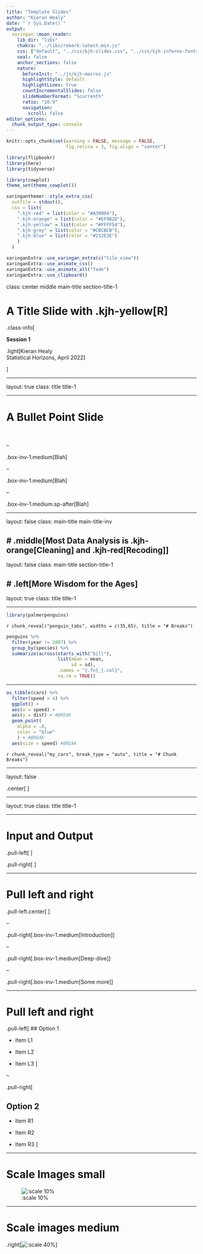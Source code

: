 ```yaml
---
title: "Template Slides"
author: "Kieran Healy"
date: "`r Sys.Date()`"
output:
  xaringan::moon_reader:
    lib_dir: "libs"
    chakra: "../libs/remark-latest.min.js"
    css: ["default", "../css/kjh-slides.css", "../css/kjh-inferno-fonts.css", "../css/animate.css"]
    seal: false
    anchor_sections: false
    nature:
      beforeInit: "../js/kjh-macros.js"
      highlightStyle: default
      highlightLines: true
      countIncrementalSlides: false
      slideNumberFormat: "%current%"
      ratio: "16:9"
      navigation:
        scroll: false
editor_options: 
  chunk_output_type: console
---
```


```r
knitr::opts_chunk$set(warning = FALSE, message = FALSE, 
                      fig.retina = 3, fig.align = "center")
```

```r
library(flipbookr)
library(here)
library(tidyverse)

library(cowplot)
theme_set(theme_cowplot())

```


```r

xaringanthemer::style_extra_css(
  outfile = stdout(),
  css = list(
    ".kjh-red" = list(color = "#A30004"),
    ".kjh-orange" = list(color = "#EF9B2D"),
    ".kjh-yellow" = list(color = "#FFFF54"),
    ".kjh-grey" = list(color = "#CBCBCB"),
    ".kjh-blue" = list(color = "#212E3E")
    )
  )

```


```r
xaringanExtra::use_xaringan_extra(c("tile_view"))
xaringanExtra::use_animate_css()
xaringanExtra::use_animate_all("fade")
xaringanExtra::use_clipboard()
```

class: center middle main-title section-title-1

# A Title Slide with .kjh-yellow[R]

.class-info[

**Session 1**

.light[Kieran Healy<br>
Statistical Horizons, April 2022
]

]

---

layout: true
class: title title-1

---

# A Bullet Point Slide

&nbsp;

--

.box-inv-1.medium[Blah]

--

.box-inv-1.medium[Blah]

--

.box-inv-1.medium.sp-after[Blah]

---

layout: false
class: main-title main-title-inv

# .middle[Most Data Analysis is .kjh-orange[Cleaning] and .kjh-red[Recoding]]
---

layout: false
class: main-title section-title-1

# .left[More Wisdom for the Ages]
---

layout: true
class: title title-1

---

```r

library(palmerpenguins)

```

`r chunk_reveal("penguin_tabs", widths = c(35,65), title = "# Breaks")`

```r
penguins %>% 
  filter(year != 2007) %>% 
  group_by(species) %>% 
  summarize(across(starts_with("bill"), 
                   list(mean = mean, 
                        sd = sd),
                   .names = "{.fn}_{.col}",
                   na.rm = TRUE)) 
```

---

```r
as_tibble(cars) %>%
  filter(speed > 4) %>%
  ggplot() +
  aes(x = speed) +
  aes(y = dist) + #BREAK
  geom_point(
    alpha = .8, 
    color = "blue" 
    ) + #BREAK
  aes(size = speed) #BREAK
```

`r chunk_reveal("my_cars", break_type = "auto", title = "# Chunk Breaks")`

---

layout: false

.center[
<figure>
  <img src="img/01/tidyverse.png" alt="The tidyverse" title="The tidyverse" width="60%">
</figure>
]

---

layout: true
class: title title-1

---

# Input and Output

.pull-left[
<figure>
  <img src="img/01/lorem-ipsum-2.png" alt="What we have" title="What we have" width="100%">
</figure>
]

.pull-right[
<figure>
  <img src="img/01/lorem-ipsum-1.png" alt="What we want" title="What we want" width="100%">
</figure>
]


---

# Pull left and right


.pull-left.center[
<figure>
  <img src="img/01/tidyverse.png" alt="The tidyverse" title="The tidyverse" width="80%">
</figure>
]

--

.pull-right[.box-inv-1.medium[Introduction]]

--

.pull-right[.box-inv-1.medium[Deep-dive]]

--

.pull-right[.box-inv-1.medium[Some more]]

---

# Pull left and right


.pull-left[
## Option 1

- Item L1

- Item L2

- Item L3
]

--

.pull-right[

## Option 2

- Item R1

- Item R2

- Item R3
]

---

# Scale Images small

![:scale 10%](img/01/Rlogo.png)

---

# Scale images medium
.right[![:scale 40%](img/01/Rlogo.png)]




